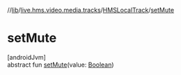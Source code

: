 //[lib](/api-reference/android/v2/home/content)/[live.hms.video.media.tracks](../index)/[HMSLocalTrack](index)/[setMute](set-mute)

# setMute

[androidJvm]\
abstract fun [setMute](set-mute)(value: [Boolean](https://kotlinlang.org/api/latest/jvm/stdlib/kotlin/-boolean/index.html))
